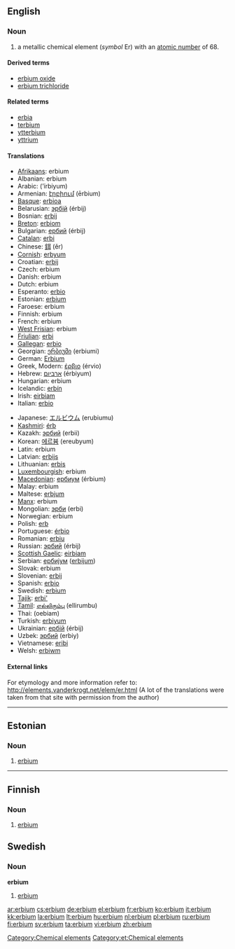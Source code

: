 {{see|Erbium}}
==English==
{{elements|Er|holmium|Ho|thulium|Tm}}

===Noun===
{{en-noun|-}}
{{wikipedia}}

# a metallic chemical element (''symbol'' Er) with an [[atomic number]] of 68.

====Derived terms====
* [[erbium oxide]]
* [[erbium trichloride]]

====Related terms====
* [[erbia]]
* [[terbium]]
* [[ytterbium]]
* [[yttrium]]

====Translations====
{{top}}
* [[Afrikaans]]: erbium
* Albanian: erbium
* Arabic: {{Arab|[[إربيوم]]}} (’írbiyum) {{m}}
* Armenian: [[էրբիում]] (ērbium)
* [[Basque]]: [[erbioa]]
* Belarusian: [[эрбiй]] (érbij) {{m}}
* Bosnian: [[erbij]]
* [[Breton]]: [[erbiom]]
* Bulgarian: [[ербий]] (érbij) {{m}}
* [[Catalan]]: [[erbi]]
* Chinese: [[鉺]] (ěr)
* [[Cornish]]: [[erbyum]]
* Croatian: [[erbij]]
* Czech: erbium
* Danish: erbium
* Dutch: erbium {{n}}
* Esperanto: [[erbio]]
* Estonian: [[#Estonian|erbium]]
* Faroese: erbium
* Finnish: erbium
* French: erbium {{m}}
* [[West Frisian]]: erbium
* [[Friulian]]: [[erbi]]
* [[Gallegan]]: [[erbio]]
* Georgian: [[ერბიუმი]] (erbiumi)
* German: [[Erbium]] {{n}}
* Greek, Modern: [[έρβιο]] (érvio) {{n}}
* Hebrew: [[ארביום]] (érbiyum)
* Hungarian: erbium
* Icelandic: [[erbín]]
* Irish: [[eirbiam]]
* Italian: [[erbio]] {{m}}
{{mid}}
* Japanese: [[エルビウム]] (erubiumu)
* [[Kashmiri]]: [[érb]]
* Kazakh: [[эрбий]] (erbii)
* Korean: [[에르븀]] (ereubyum)
* Latin: erbium
* Latvian: [[erbijs]]
* Lithuanian: [[erbis]]
* [[Luxembourgish]]: erbium
* [[Macedonian]]: [[ербиум]] (érbium) {{m}}
* Malay: erbium
* Maltese: [[erbjum]]
* [[Manx]]: erbium
* Mongolian: [[эрби]] (erbi)
* Norwegian: erbium
* Polish: [[erb]] {{m}}
* Portuguese: [[érbio]] {{m}}
* Romanian: [[erbiu]] {{n}}
* Russian: [[эрбий]] (érbij) {{m}}
* [[Scottish Gaelic]]: [[eirbiam]]
* Serbian: [[ербиjум]] ([[erbijum]]) {{m}}
* Slovak: erbium
* Slovenian: [[erbij]]
* Spanish: [[erbio]] {{m}}
* Swedish: [[#Swedish|erbium]]
* [[Tajik]]: [[erbi']]
* [[Tamil]]: [[எல்லிரும்பு]] (ellirumbu)
* Thai: {{Thai|[[เออร์เบียม]]}} (oebiam)
* Turkish: [[erbiyum]]
* Ukrainian: [[ербiй]] (érbij) {{m}}
* Uzbek: [[эрбий]] (erbiy)
* Vietnamese: [[eribi]]
* Welsh: [[erbiwm]]
{{bottom}}

====External links====
For etymology and more information refer to:
http://elements.vanderkrogt.net/elem/er.html
(A lot of the translations were taken from that site with permission from the author)

[[Category:Chemical elements]]

----

==Estonian==

===Noun===
{{infl|et|noun}}

# [[#English|erbium]]

[[Category:et:Chemical elements]]

----

==Finnish==
{{wikipedia|lang=fi}}

===Noun===
{{fi-noun}}

# {{element|lang=fi}} [[#English|erbium]]

==Swedish==
===Noun===
{{sv-noun-unc-irreg-n|2=erbiet}}
'''erbium'''
# {{element|lang=sv}} [[#English|erbium]]

[[ar:erbium]]
[[cs:erbium]]
[[de:erbium]]
[[el:erbium]]
[[fr:erbium]]
[[ko:erbium]]
[[it:erbium]]
[[kk:erbium]]
[[la:erbium]]
[[lt:erbium]]
[[hu:erbium]]
[[nl:erbium]]
[[pl:erbium]]
[[ru:erbium]]
[[fi:erbium]]
[[sv:erbium]]
[[ta:erbium]]
[[vi:erbium]]
[[zh:erbium]]